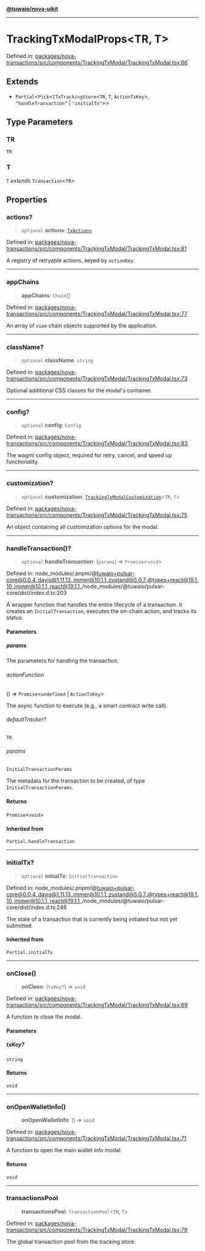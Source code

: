 [**@tuwaio/nova-uikit**](../../../README.md)

***

# TrackingTxModalProps\<TR, T\>

Defined in: [packages/nova-transactions/src/components/TrackingTxModal/TrackingTxModal.tsx:66](https://github.com/TuwaIO/nova-uikit/blob/61c24bf57b6e4318955b0798b367d89177f78683/packages/nova-transactions/src/components/TrackingTxModal/TrackingTxModal.tsx#L66)

## Extends

- `Partial`\<`Pick`\<`ITxTrackingStore`\<`TR`, `T`, `ActionTxKey`\>, `"handleTransaction"` \| `"initialTx"`\>\>

## Type Parameters

### TR

`TR`

### T

`T` *extends* `Transaction`\<`TR`\>

## Properties

### actions?

> `optional` **actions**: [`TxActions`](../type-aliases/TxActions.md)

Defined in: [packages/nova-transactions/src/components/TrackingTxModal/TrackingTxModal.tsx:81](https://github.com/TuwaIO/nova-uikit/blob/61c24bf57b6e4318955b0798b367d89177f78683/packages/nova-transactions/src/components/TrackingTxModal/TrackingTxModal.tsx#L81)

A registry of retryable actions, keyed by `actionKey`.

***

### appChains

> **appChains**: `Chain`[]

Defined in: [packages/nova-transactions/src/components/TrackingTxModal/TrackingTxModal.tsx:77](https://github.com/TuwaIO/nova-uikit/blob/61c24bf57b6e4318955b0798b367d89177f78683/packages/nova-transactions/src/components/TrackingTxModal/TrackingTxModal.tsx#L77)

An array of `viem` chain objects supported by the application.

***

### className?

> `optional` **className**: `string`

Defined in: [packages/nova-transactions/src/components/TrackingTxModal/TrackingTxModal.tsx:73](https://github.com/TuwaIO/nova-uikit/blob/61c24bf57b6e4318955b0798b367d89177f78683/packages/nova-transactions/src/components/TrackingTxModal/TrackingTxModal.tsx#L73)

Optional additional CSS classes for the modal's container.

***

### config?

> `optional` **config**: `Config`

Defined in: [packages/nova-transactions/src/components/TrackingTxModal/TrackingTxModal.tsx:83](https://github.com/TuwaIO/nova-uikit/blob/61c24bf57b6e4318955b0798b367d89177f78683/packages/nova-transactions/src/components/TrackingTxModal/TrackingTxModal.tsx#L83)

The wagmi config object, required for retry, cancel, and speed up functionality.

***

### customization?

> `optional` **customization**: [`TrackingTxModalCustomization`](../type-aliases/TrackingTxModalCustomization.md)\<`TR`, `T`\>

Defined in: [packages/nova-transactions/src/components/TrackingTxModal/TrackingTxModal.tsx:75](https://github.com/TuwaIO/nova-uikit/blob/61c24bf57b6e4318955b0798b367d89177f78683/packages/nova-transactions/src/components/TrackingTxModal/TrackingTxModal.tsx#L75)

An object containing all customization options for the modal.

***

### handleTransaction()?

> `optional` **handleTransaction**: (`params`) => `Promise`\<`void`\>

Defined in: node\_modules/.pnpm/@tuwaio+pulsar-core@0.0.4\_dayjs@1.11.13\_immer@10.1.1\_zustand@5.0.7\_@types+react@19.1.10\_immer@10.1.1\_react@19.1.1\_/node\_modules/@tuwaio/pulsar-core/dist/index.d.ts:203

A wrapper function that handles the entire lifecycle of a transaction.
It creates an `InitialTransaction`, executes the on-chain action, and tracks its status.

#### Parameters

##### params

The parameters for handling the transaction.

###### actionFunction

() => `Promise`\<`undefined` \| `ActionTxKey`\>

The async function to execute (e.g., a smart contract write call).

###### defaultTracker?

`TR`

###### params

`InitialTransactionParams`

The metadata for the transaction to be created, of type `InitialTransactionParams`.

#### Returns

`Promise`\<`void`\>

#### Inherited from

`Partial.handleTransaction`

***

### initialTx?

> `optional` **initialTx**: `InitialTransaction`

Defined in: node\_modules/.pnpm/@tuwaio+pulsar-core@0.0.4\_dayjs@1.11.13\_immer@10.1.1\_zustand@5.0.7\_@types+react@19.1.10\_immer@10.1.1\_react@19.1.1\_/node\_modules/@tuwaio/pulsar-core/dist/index.d.ts:248

The state of a transaction that is currently being initiated but not yet submitted.

#### Inherited from

`Partial.initialTx`

***

### onClose()

> **onClose**: (`txKey?`) => `void`

Defined in: [packages/nova-transactions/src/components/TrackingTxModal/TrackingTxModal.tsx:69](https://github.com/TuwaIO/nova-uikit/blob/61c24bf57b6e4318955b0798b367d89177f78683/packages/nova-transactions/src/components/TrackingTxModal/TrackingTxModal.tsx#L69)

A function to close the modal.

#### Parameters

##### txKey?

`string`

#### Returns

`void`

***

### onOpenWalletInfo()

> **onOpenWalletInfo**: () => `void`

Defined in: [packages/nova-transactions/src/components/TrackingTxModal/TrackingTxModal.tsx:71](https://github.com/TuwaIO/nova-uikit/blob/61c24bf57b6e4318955b0798b367d89177f78683/packages/nova-transactions/src/components/TrackingTxModal/TrackingTxModal.tsx#L71)

A function to open the main wallet info modal.

#### Returns

`void`

***

### transactionsPool

> **transactionsPool**: `TransactionPool`\<`TR`, `T`\>

Defined in: [packages/nova-transactions/src/components/TrackingTxModal/TrackingTxModal.tsx:79](https://github.com/TuwaIO/nova-uikit/blob/61c24bf57b6e4318955b0798b367d89177f78683/packages/nova-transactions/src/components/TrackingTxModal/TrackingTxModal.tsx#L79)

The global transaction pool from the tracking store.

